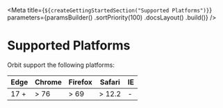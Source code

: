 
<Meta
    title={`${createGettingStartedSection("Supported Platforms")}`}
    parameters={paramsBuilder()
        .sortPriority(100)
        .docsLayout(<IntroductionLayout sourcePath="/" />)
        .build()}
/>

# Supported Platforms

Orbit support the following platforms:

| Edge | Chrome | Firefox | Safari | IE |
|------|--------|---------|--------|----|
| 17 + | > 76   | > 69    | > 12.2 | -  |
